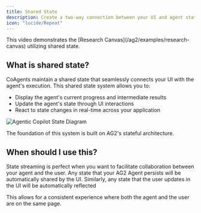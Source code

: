 ```yaml
---
title: Shared State
description: Create a two-way connection between your UI and agent state.
icon: "lucide/Repeat"
---
```



<ImageZoom
  src="/images/coagents/SharedStateCoAgents.gif"
  alt="Shared State Demo"
  width={1000}
  height={1000}
  className="rounded-lg shadow-lg border mt-0"
/>

<Callout>
  This video demonstrates the [Research
  Canvas](/ag2/examples/research-canvas) utilizing shared state.
</Callout>

## What is shared state?

CoAgents maintain a shared state that seamlessly connects your UI with the agent's execution. This shared state system allows you to:

- Display the agent's current progress and intermediate results
- Update the agent's state through UI interactions
- React to state changes in real-time across your application

<Frame>
  <img
    src="/images/coagents/coagents-state-diagram.png"
    alt="Agentic Copilot State Diagram"
  />
</Frame>

The foundation of this system is built on AG2's stateful architecture.

## When should I use this?

State streaming is perfect when you want to facilitate collaboration between your agent and the user. Any state that your AG2 Agent
persists will be automatically shared by the UI. Similarly, any state that the user updates in the UI will be automatically reflected

This allows for a consistent experience where both the agent and the user are on the same page. 
